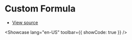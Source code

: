 # Custom Formula


- [View source](https://github.com/dream-num/univer-documentation/blob/dev/showcase/sheets/custom-formula/entry.tsx)

<Showcase lang="en-US" toolbar={{ showCode: true }} />
